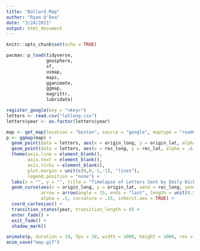 ```yaml
---
title: "Ballard_Map"
author: "Ryan O'Dea"
date: "3/24/2021"
output: html_document
---
```


```r
knitr::opts_chunk$set(echo = TRUE)

pacman::p_load(tidyverse,
               geosphere,
               sf,
               usmap,
               maps,
               gganimate,
               ggmap,
               magrittr,
               lubridate)

register_google(key = "<key>")
letters <- read.csv("latlong.csv")
letters$year <- as.factor(letters$year)

```

```r
map <- get_map(location = "boston", source = "google", maptype = "roadmap", zoom = 8)
p <- ggmap(map) + 
  geom_point(data = letters, aes(x = origin_long, y = origin_lat, alpha = .6, size = 4)) + 
  geom_point(data = letters, aes(x = rec_long, y = rec_lat, alpha = .6, size = 4)) +
  theme(axis.line = element_blank(),
        axis.text = element_blank(),
        axis.ticks = element_blank(),
        plot.margin = unit(c(0,0,-1,-1), "lines"),
        legend.position = "none") + 
  labs(x = "", y = "", title = "Timelapse of Letters Sent by Emily Dickinson", subtitle = "Year: {closest_state}", color = "Year") +
  geom_curve(aes(x = origin_long, y = origin_lat, xend = rec_long, yend = rec_lat), data = letters,
             arrow = arrow(angle = 15, ends = "last", length = unit(0.5, "cm"), type = "closed"),
             alpha = .5, curvature = .15, inherit.aes = TRUE) + 
  coord_cartesian() + 
  transition_states(year, transition_length = 0) +
  enter_fade() +
  exit_fade() + 
  shadow_mark()

animate(p, duration = 10, fps = 30, width = 1000, height = 1000, res = 150, renderer = gifski_renderer(loop = TRUE))
anim_save("map.gif")
```

